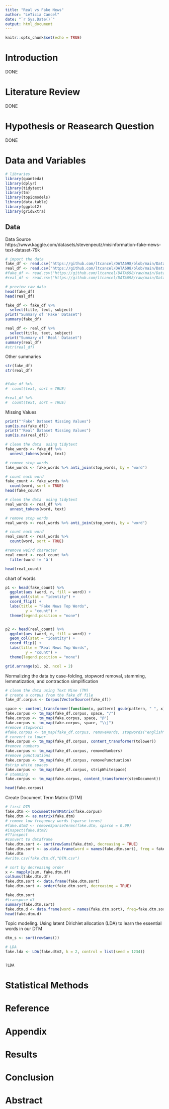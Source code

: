 ```yaml
---
title: "Real vs Fake News"
author: "LeTicia Cancel"
date: "`r Sys.Date()`"
output: html_document
---
```


```r
knitr::opts_chunk$set(echo = TRUE)
```


# Introduction

DONE

# Literature Review

DONE

# Hypothesis or Reasearch Question

DONE

# Data and Variables

```r
# libraries 
library(quanteda)
library(dplyr)
library(tidytext)
library(tm)
library(topicmodels)
library(data.table)
library(ggplot2)
library(gridExtra)
```

## Data 

Data Source https://www.kaggle.com/datasets/stevenpeutz/misinformation-fake-news-text-dataset-79k 

```r
# import the data
fake_df <- read.csv("https://github.com/ltcancel/DATA698/blob/main/Data/Fake.csv?raw=true")
real_df <- read.csv("https://github.com/ltcancel/DATA698/blob/main/Data/True.csv?raw=true")
#fake_df <- read.csv("https://github.com/ltcancel/DATA698/raw/main/Data/DataSet_Misinfo_FAKE.csv")
#real_df <- read.csv("https://github.com/ltcancel/DATA698/raw/main/Data/DataSet_Misinfo_TRUE.csv")
```

```r
# preview raw data
head(fake_df)
head(real_df)
```

```r
fake_df <- fake_df %>%
  select(title, text, subject)
print("Summary of 'Fake' Dataset")
summary(fake_df)

real_df <- real_df %>%
  select(title, text, subject)
print("Summary of 'Real' Dataset")
summary(real_df)
#str(real_df)
```


Other summaries
```r
str(fake_df)
str(real_df)


#fake_df %>%
#  count(text, sort = TRUE)

#real_df %>%
#  count(text, sort = TRUE)
```

Missing Values
```r
print("'Fake' Dataset Missing Values")
sum(is.na(fake_df))
print("'Real' Dataset Missing Values")
sum(is.na(real_df))
```



```r
# clean the data  using tidytext
fake_words <- fake_df %>%
  unnest_tokens(word, text)

# remove stop words
fake_words <- fake_words %>% anti_join(stop_words, by = "word")

# count each word
fake_count <- fake_words %>% 
  count(word, sort = TRUE)
head(fake_count)
```

```r
# clean the data  using tidytext
real_words <- real_df %>%
  unnest_tokens(word, text)

# remove stop words
real_words <- real_words %>% anti_join(stop_words, by = "word")

# count each word
real_count <- real_words %>% 
  count(word, sort = TRUE)

#remove weird character
real_count <- real_count %>%
  filter(word != 'â')

head(real_count)
```

chart of words
```r
p1 <- head(fake_count) %>%
  ggplot(aes (word, n, fill = word)) +
  geom_col(stat = "identity") + 
  coord_flip() + 
  labs(title = "Fake News Top Words",
         y = "count") +
  theme(legend.position = "none")


p2 <- head(real_count) %>%
  ggplot(aes (word, n, fill = word)) +
  geom_col(stat = "identity") + 
  coord_flip() + 
  labs(title = "Real News Top Words",
         y = "count") +
  theme(legend.position = "none")

grid.arrange(p1, p2, ncol = 2)
```



Normalizing the data by case-folding, stopword removal, stamming, lemmatization, and contraction simplification
```r
# clean the data using Text Mine (TM)
# create a corpus from the fake_df file
fake_df.corpus <- Corpus(VectorSource(fake_df))

space <- content_transformer(function(x, pattern) gsub(pattern, " ", x))
fake.corpus <- tm_map(fake_df.corpus, space, "/")
fake.corpus <- tm_map(fake.corpus, space, "@")
fake.corpus <- tm_map(fake.corpus, space, "\\|")
#remove stopwords
#fake.corpus <- tm_map(fake_df.corpus, removeWords, stopwords("english"))
# convert to lower
fake.corpus <- tm_map(fake_df.corpus, content_transformer(tolower))
#remove numbers
fake.corpus <- tm_map(fake_df.corpus, removeNumbers)
#remove punctuations
fake.corpus <- tm_map(fake_df.corpus, removePunctuation)
#strip white spaces
fake.corpus <- tm_map(fake_df.corpus, stripWhitespace)
# stemming
fake.corpus <- tm_map(fake.corpus, content_transformer(stemDocument))

head(fake.corpus)
```

Create Document Term Matrix (DTM)
```r
# first DTM
fake.dtm <- DocumentTermMatrix(fake.corpus)
fake.dtm <- as.matrix(fake.dtm)
# remove low frequency words (sparse terms)
#fake.dtm2 <- removeSparseTerms(fake.dtm, sparse = 0.99)
#inspect(fake.dtm2)
#??inspect
#convert to dataframe
fake.dtm.sort <- sort(rowSums(fake.dtm), decreasing = TRUE)
fake.dtm.sort <- as.data.frame(word = names(fake.dtm.sort), freq = fake.dtm.sort)
fake.dtm
#write.csv(fake.dtm.df,"DTM.csv")
```

```r
# sort by decreasing order
x <- mapply(sum, fake.dtm.df)
colSums(fake.dtm.df)
fake.dtm.sort <- data.frame(fake.dtm.sort)
fake.dtm.sort <- order(fake.dtm.sort, decreasing = TRUE)

fake.dtm.sort
#transpose df
summary(fake.dtm.sort)
fake.dtm.d <- data.frame(word = names(fake.dtm.sort), freq=fake.dtm.sort)
head(fake.dtm.d)
```


Topic modeling. Using latent Dirichlet allocation (LDA) to learn the essential words in our DTM
```r
dtm_s <- sort(rowSums())

# LDA 
fake.lda <- LDA(fake.dtm2, k = 2, control = list(seed = 1234))


?LDA
```


# Statistical Methods



# Reference



# Appendix


# Results


# Conclusion



# Abstract






